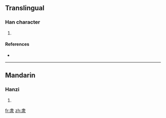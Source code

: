==Translingual==

===Han character===
{{Han char|rn=85|rad=水|as=08|sn=12|four=|canj=金水 (CE)}}

# {{defn|Han|sort=水08}}

====References====
* {{Han ref|kx=0633.080|dkj=17706|hdz=31637.090|uh=6DFE|ud=28158}}

----

==Mandarin==

===Hanzi===
{{cmn-hanzi|pin=[[yǐn]] ([[yin3]])|wg=yin<sup>3</sup>}}

# {{defn|Mandarin}}

[[fr:淾]]
[[zh:淾]]